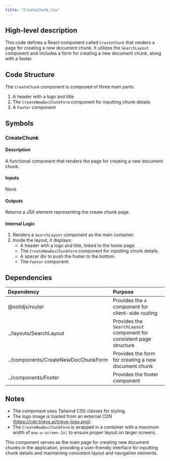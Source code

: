 ```yaml
---
title: "CreateChunk.tsx"
---
```


## High-level description
This code defines a React component called `CreateChunk` that renders a page for creating a new document chunk. It utilizes the `SearchLayout` component and includes a form for creating a new document chunk, along with a footer.

## Code Structure
The `CreateChunk` component is composed of three main parts:
1. A header with a logo and title
2. The `CreateNewDocChunkForm` component for inputting chunk details
3. A `Footer` component

## Symbols

### CreateChunk
#### Description
A functional component that renders the page for creating a new document chunk.

#### Inputs
None

#### Outputs
Returns a JSX element representing the create chunk page.

#### Internal Logic
1. Renders a `SearchLayout` component as the main container.
2. Inside the layout, it displays:
   - A header with a logo and title, linked to the home page.
   - The `CreateNewDocChunkForm` component for inputting chunk details.
   - A spacer div to push the footer to the bottom.
   - The `Footer` component.

## Dependencies
| Dependency | Purpose |
|:-----------|:--------|
| @solidjs/router | Provides the `A` component for client-side routing |
| ../layouts/SearchLayout | Provides the `SearchLayout` component for consistent page structure |
| ../components/CreateNewDocChunkForm | Provides the form for creating a new document chunk |
| ../components/Footer | Provides the footer component |

## Notes
- The component uses Tailwind CSS classes for styling.
- The logo image is loaded from an external CDN (https://cdn.trieve.ai/trieve-logo.png).
- The `CreateNewDocChunkForm` is wrapped in a container with a maximum width of `max-w-screen-2xl` to ensure proper layout on larger screens.

This component serves as the main page for creating new document chunks in the application, providing a user-friendly interface for inputting chunk details and maintaining consistent layout and navigation elements.